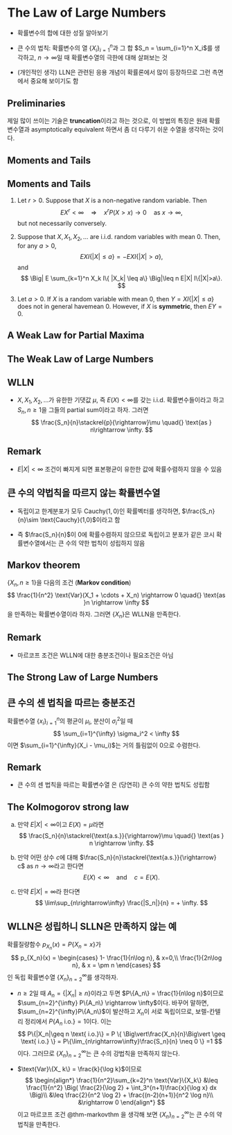# The Law of Large Numbers {.lln}

- 확률변수의 합에 대한 성질 알아보기

- 큰 수의 법칙: 확률변수의 열 $\{X_i\}_{i=1}^n$과 그 합 $S_n = \sum_{i=1}^n X_i$를 생각하고, $n\rightarrow\infty$일 때 확률변수열의 극한에 대해 살펴보는 것

- (개인적인 생각) LLN은 관련된 응용 개념이 확률론에서 많이 등장하므로 그런 측면에서 중요해 보이기도 함

## Preliminaries

제일 많이 쓰이는 기술은 **truncation**이라고 하는 것으로, 이 방법의 특징은 원래 확률변수열과 asymptotically equivalent 하면서 좀 더 다루기 쉬운 수열을 생각하는 것이다.

## Moments and Tails

::: {#prp-momentsandtails}
## Moments and Tails

1.  Let $r>0$. Suppose that $X$ is a non-negative random variable. Then $$
    EX^r < \infty \quad{}\Longrightarrow \quad{} x^r P(X>x) \rightarrow 0 \quad{} \text{as }x \rightarrow \infty,
    $$ but not necessarily conversely.

2.  Suppose that $X, X_1, X_2, \ldots$ are i.i.d. random variables with mean $0$. Then, for any $a >0$, $$
    EXI\{ |X| \leq a\}= - EXI\{ |X|>a\},
    $$ and $$
    \Big| E \sum_{k=1}^n X_k I\{ |X_k| \leq a\} \Big|\leq n E|X| I\{|X|>a\}.
    $$

3.  Let $a >0$. If $X$ is a random variable with mean $0$, then $Y=XI\{|X|\leq a\}$ does not in general havemean $0$. However, if $X$ is **symmetric**, then $EY=0$.
:::

## A Weak Law for Partial Maxima

```{=html}
<!--
::: panel-tabset
## SNU, 2017 Winter, Problem 3 {.unlisted .unnumbered}

Suppose that $X_n$ are i.i.d. r.v.'s with $EX_1 >0$ and $S_n = X_1 + \cdots + X_n$. Show that $\max_{1\leq k \leq n} |X_k|/\sqrt{n} \rightarrow 0$ a.s.

(a) $\{|X_n|^r\}$ is uniformly integrable.

(b) $X_n \rightarrow X$ in $\mathcal{L}^r$.

(c) $E(|X_n|^r) \rightarrow E(|X|^r) < \infty$.

## Solution {.unlisted .unnumbered}

@Gut2014 책에는 almost sure convergence에만 초점을 맞추어 서술하였다. (Theorem 5.5.2) 실제 converge in probability에서도 성립함이 알려져 있다. (Theorem 5.5.4) 이 증명을 하기 위해서는 Fatou's lemma가 필요하다.
:::
-->
```

## The Weak Law of Large Numbers

<!--
정의: Gut의 책, 확률변수론
-->

::: {#thm-WLLN}
## WLLN

- $X,X_1,X_2,\ldots$가 유한한 기댓값 $\mu$, 즉 $E(X)<\infty$를 갖는 i.i.d. 확률변수들이라고 하고 $S_n,n\geq 1$을 그들의 partial sum이라고 하자. 그러면
$$
\frac{S_n}{n}\stackrel{p}{\rightarrow}\mu \quad{} \text{as } n\rightarrow \infty.
$$

<!--
Probability and Statistics for Economists 7.6
-->

::: callout-tip
## Remark

- $E|X|< \infty$ 조건이 빠지게 되면 표본평균이 유한한 값에 확률수렴하지 않을 수 있음
:::

:::

::: {#exm-notbip}
## 큰 수의 약법칙을 따르지 않는 확률변수열

- 독립이고 한계분포가 모두 $\text{Cauchy}(1,0)$인 확률벡터를 생각하면, $\frac{S_n}{n}\sim \text{Cauchy}(1,0)$이라고 함

- 즉 $\frac{S_n}{n}$이 0에 확률수렴하지 않으므로 독립이고 분포가 같은 코시 확률변수열에서는 큰 수의 약한 법칙이 성립하지 않음

:::


<!--
Counterexamples in prob 15장
-->

::: {#thm-markovthm}
## Markov theorem

$\{X_n, n\geq 1\}$을 다음의 조건 (**Markov condition**)
$$
\frac{1}{n^2} \text{Var}(X_1 + \cdots + X_n) \rightarrow 0 \quad{} \text{as }n \rightarrow \infty
$$
을 만족하는 확률변수열이라 하자. 그러면 $\{X_n\}$은 WLLN을 만족한다.

:::

::: callout-tip
## Remark

- 마르코프 조건은 WLLN에 대한 충분조건이나 필요조건은 아님
:::


## The Strong Law of Large Numbers



::: {#thm-SLLNsuff}
## 큰 수의 센 법칙을 따르는 충분조건

확률변수열 $\{x_i\}_{i=1}^n$의 평균이 $\mu_i$, 분산이 $\sigma_i^2$일 때 
$$
\sum_{i=1}^{\infty} \sigma_i^2 < \infty
$$
이면 $\sum_{i=1}^{\infty}(X_i - \mu_i)$는 거의 틀림없이 0으로 수렴한다.


:::

::: callout-tip
## Remark

- 큰 수의 센 법칙을 따르는 확률변수열 은 (당연히) 큰 수의 약한 법칙도 성립함
:::

<!--
Gut책 295쪽
-->

::: {#thm-SLLNKolmogorov}
## The Kolmogorov strong law

(a) 만약 $E|X|<\infty$이고 $E(X)=\mu$라면
$$
\frac{S_n}{n}\stackrel{\text{a.s.}}{\rightarrow}\mu \quad{} \text{as } n \rightarrow \infty.
$$

(b) 만약 어떤 상수 $c$에 대해 $\frac{S_n}{n}\stackrel{\text{a.s.}}{\rightarrow} c$ as $n\rightarrow \infty$라고 한다면
$$
E(X) <\infty \quad{} \text{and} \quad{} c= E(X).
$$

(c) 만약 $E|X| = \infty$라 한다면
$$
\lim\sup_{n\rightarrow\infty} \frac{|S_n|}{n} = + \infty.
$$

:::


::: {#exm-WLLNnotSLLN}
## WLLN은 성립하니 SLLN은 만족하지 않는 예

확률질량함수 $p_{X_n}(x) = P\{ X_n = x\}$가
$$
p_{X_n}(x) =
\begin{cases}
1- \frac{1}{n\log n}, & x=0,\\
\frac{1}{2n\log n}, & x = \pm n
\end{cases}
$$
인 독립 확률변수열 $\{X_n\}_{n=2}^{\infty}$를 생각하자.

- $n \geq 2$일 때 $A_n = \{|X_n| \geq n\}$이라고 두면 $P\{A_n\} = \frac{1}{n\log n}$이므로 $\sum_{n=2}^{\infty} P\{A_n\} \rightarrow \infty$이다. 바꾸어 말하면, $\sum_{n=2}^{\infty}P\{A_n\}$이 발산하고 $X_n$이 서로 독립이므로, 보렐-칸텔리 정리에서 $P\{A_n \text{ i.o.}\}=1$이다. 이는
$$
P\{|X_n|\geq n \text{ i.o.}\} = P \{ \Big\vert\frac{X_n}{n}\Big\vert \geq \text{ i.o.} \} = P\{\lim_{n\rightarrow\infty}\frac{S_n}{n} \neq 0 \} =1
$$
이다. 그러므로 $\{X_n\}_{n=2}^{\infty}$는 큰 수의 강법칙을 만족하지 않는다.

- $\text{Var}\{X_ k\} = \frac{k}{\log k}$이므로 
$$
\begin{align*}
\frac{1}{n^2}\sum_{k=2}^n \text{Var}\{X_k\} &\leq \frac{1}{n^2} \Big( \frac{2}{\log 2} + \int_3^{n+1}\frac{x}{\log x} dx \Big)\\
&\leq \frac{2}{n^2 \log 2} + \frac{(n-2)(n+1)}{n^2 \log n}\\
&\rightarrow 0
\end{align*}
$$
이고 마르코프 조건 @thm-markovthm 을 생각해 보면 $\{X_n \}_{n=2}^{\infty}$는 큰 수의 약법칙을 만족한다.

:::

<!--
::: callout-tip
## Remark
-->

<!--
https://math.stackexchange.com/questions/2024255/what-is-the-difference-between-the-weak-and-strong-law-of-large-numbers
-->

<!--
WLLN과 SLLN을 대략 다음과 같이 쓸 수 있다.
$$
\begin{cases}
\text{WLLN}: \lim_{n\rightarrow\infty} P( |\overline{X}_n - E[X]|<\varepsilon)=1\\
\text{SLLN}: P(\lim_{n\rightarrow\infty}  |\overline{X}_n - E[X]|=0)=1\\
\end{cases}
$$

- WLLN에서는 sample size에 따른 확률의 sequence $\{P_1, P_2, \ldots, P_n\}$을 생각했을 때, 매우 작은 $\varepsilon>0$을 고르더라도 sample mean과 population mean 사이의 차이 ($|\overline{X}_n - E[X]|$)가 $\varepsilon$보다 작을 확률이 $n\rightarrow \infty$임에 따라 1로 수렴한다는 뜻

- SLLN에서는 sample mean과 population mean 사이의 차이가 0이 될 확률이 1로 수렴한다는 뜻

:::
-->